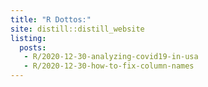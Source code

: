 ```yaml
---
title: "R Dottos:"
site: distill::distill_website
listing:
  posts:
   - R/2020-12-30-analyzing-covid19-in-usa
   - R/2020-12-30-how-to-fix-column-names
---
```


